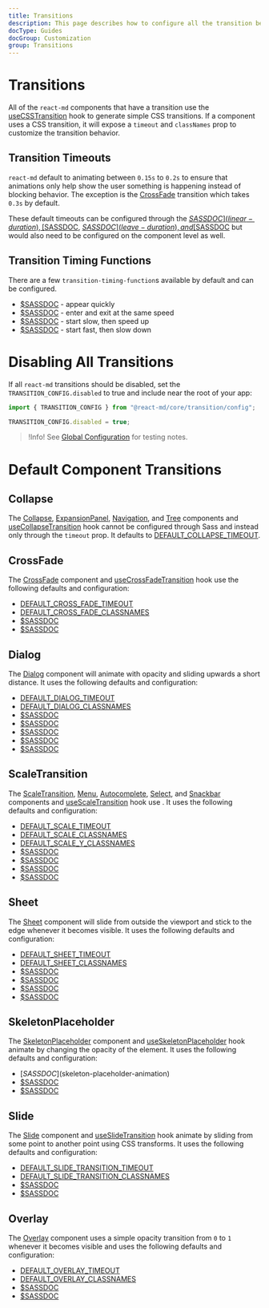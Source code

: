 ```yaml
---
title: Transitions
description: This page describes how to configure all the transition behavior within react-md.
docType: Guides
docGroup: Customization
group: Transitions
---
```


# Transitions

All of the `react-md` components that have a transition use the
[useCSSTransition](/hooks/use-css-transition) hook to generate simple CSS
transitions. If a component uses a CSS transition, it will expose a `timeout`
and `classNames` prop to customize the transition behavior.

## Transition Timeouts

`react-md` default to animating between `0.15s` to `0.2s` to ensure that
animations only help show the user something is happening instead of blocking
behavior. The exception is the [CrossFade](/components/cross-fade) transition
which takes `0.3s` by default.

These default timeouts can be configured through the
[$SASSDOC](linear-duration), [$SASSDOC](enter-duration),
[$SASSDOC](leave-duration), and [$SASSDOC](cross-fade-transition-duration) but
would also need to be configured on the component level as well.

## Transition Timing Functions

There are a few `transition-timing-function`s available by default and can be configured.

- [$SASSDOC](sharp-timing-function) - appear quickly
- [$SASSDOC](linear-timing-function) - enter and exit at the same speed
- [$SASSDOC](acceleration-timing-function) - start slow, then speed up
- [$SASSDOC](deceleration-timing-function) - start fast, then slow down

# Disabling All Transitions

If all `react-md` transitions should be disabled, set the
`TRANSITION_CONFIG.disabled` to true and include near the root of your app:

```ts
import { TRANSITION_CONFIG } from "@react-md/core/transition/config";

TRANSITION_CONFIG.disabled = true;
```

> !Info! See [Global
> Configuration](/customization/global-configuration#transition) for testing
> notes.

# Default Component Transitions

## Collapse

The [Collapse](/components/collapse),
[ExpansionPanel](/components/expansion-panel),
[Navigation](/components/navigation), and [Tree](/components/tree) components
and [useCollapseTransition](/hooks/use-collapse-transition) hook cannot be
configured through Sass and instead only through the `timeout` prop. It
defaults to
[DEFAULT_COLLAPSE_TIMEOUT]($GITHUB/packages/core/src/transition/useCollapseTransition.ts#L25-L28).

## CrossFade

The [CrossFade](/components/cross-fade) component and
[useCrossFadeTransition](/hooks/use-cross-fade-transition) hook use the
following defaults and configuration:

- [DEFAULT_CROSS_FADE_TIMEOUT]($GITHUB/packages/core/src/transition/useCrossFadeTransition.ts#L18-L22)
- [DEFAULT_CROSS_FADE_CLASSNAMES]($GITHUB/packages/core/src/transition/useCrossFadeTransition.ts#L31-L36)
- [$SASSDOC](cross-fade-translate-distance)
- [$SASSDOC](cross-fade-transition-duration)

## Dialog

The [Dialog](/components/dialog) component will animate with opacity and
sliding upwards a short distance. It uses the following defaults and
configuration:

- [DEFAULT_DIALOG_TIMEOUT]($GITHUB/packages/core/src/dialog/styles.ts#L203-L206)
- [DEFAULT_DIALOG_CLASSNAMES]($GITHUB/packages/core/src/dialog/styles.ts#L209-L216)
- [$SASSDOC](dialog-transition-distance)
- [$SASSDOC](dialog-enter-duration)
- [$SASSDOC](dialog-enter-timing-function)
- [$SASSDOC](dialog-leave-duration)
- [$SASSDOC](dialog-leave-timing-function)

## ScaleTransition

The [ScaleTransition](/components/scale-transition), [Menu](/components/menu),
[Autocomplete](/components/autocomplete), [Select](/components/select), and
[Snackbar](/components/snackbar) components and [useScaleTransition](/hooks/use-scale-transition)
hook use . It uses the following defaults and configuration:

- [DEFAULT_SCALE_TIMEOUT]($GITHUB/packages/core/src/transition/useScaleTransition.ts#L18-L21)
- [DEFAULT_SCALE_CLASSNAMES]($GITHUB/packages/core/src/transition/useScaleTransition.ts#L32-L40)
- [DEFAULT_SCALE_Y_CLASSNAMES]($GITHUB/packages/core/src/transition/useScaleTransition.ts#L51-L62)
- [$SASSDOC](scale-transition-enter-duration)
- [$SASSDOC](scale-transition-leave-duration)
- [$SASSDOC](scale-y-transition-enter-duration)
- [$SASSDOC](scale-y-transition-leave-duration)

## Sheet

The [Sheet](/components/sheet) component will slide from outside the viewport
and stick to the edge whenever it becomes visible. It uses the following
defaults and configuration:

- [DEFAULT_SHEET_TIMEOUT]($GITHUB/packages/core/src/sheet/styles.ts#L14-L17)
- [DEFAULT_SHEET_CLASSNAMES]($GITHUB/packages/core/src/sheet/styles.ts#L22-L30)
- [$SASSDOC](sheet-enter-duration)
- [$SASSDOC](sheet-enter-timing-function)
- [$SASSDOC](sheet-leave-duration)
- [$SASSDOC](sheet-leave-timing-function)

## SkeletonPlaceholder

The [SkeletonPlaceholder](/components/skeleton-placeholder) component and
[useSkeletonPlaceholder](/hooks/use-skeleton-placeholder) hook animate by
changing the opacity of the element. It uses the following defaults and
configuration:

- [$SASSDOC]($skeleton-placeholder-animation)
- [$SASSDOC](skeleton-placeholder-animation-duration)
- [$SASSDOC](skeleton-placeholder-animation-timing-function)

## Slide

The [Slide](/components/slide) component and
[useSlideTransition](/hooks/use-slide-transition) hook animate by sliding from
some point to another point using CSS transforms. It uses the following
defaults and configuration:

- [DEFAULT_SLIDE_TRANSITION_TIMEOUT]($GITHUB/packages/core/src/transition/useSlideTransition.ts#L14-L15)
- [DEFAULT_SLIDE_TRANSITION_CLASSNAMES]($GITHUB/packages/core/src/transition/useSlideTransition.ts#L18-L23)
- [$SASSDOC](slide-duration)
- [$SASSDOC](slide-timing-function)

## Overlay

The [Overlay](/components/overlay) component uses a simple opacity transition
from `0` to `1` whenever it becomes visible and uses the following defaults and
configuration:

- [DEFAULT_OVERLAY_TIMEOUT]($GITHUB/packages/overlay/styles.ts#L71)
- [DEFAULT_OVERLAY_CLASSNAMES]($GITHUB/packages/overlay/styles.ts#L74-79)
- [$SASSDOC](overlay-transition-duration)
- [$SASSDOC](overlay-transition-timing-function)
